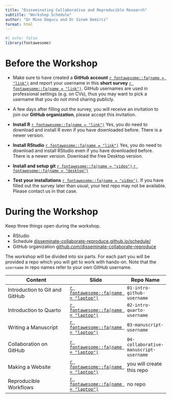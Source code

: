 ```yaml
---
title: "Disseminating Collaborative and Reproducible Research"
subtitle: "Workshop Schedule"
author: "Dr Mine Dogucu and Dr Sinem Demirci"
format: html
---
```


```r
#| echo: false
library(fontawesome)
```

# Before the Workshop

-   Make sure to have created a **GitHub account** <a href = "https://github.com/" target="_blank"> `r fontawesome::fa(name = "link")`</a> and report your username in this **short survey** <a href = "https://forms.office.com/Pages/ResponsePage.aspx?id=_oivH5ipW0yTySEKEdmlwh_yQS1QwCtAhUd1IALGUPFUOUxQOTZNTzZaUUpQTDJOVExPS00xR1VCQi4u" target="_blank"> `r fontawesome::fa(name = "link")`</a>. GitHub usernames are used in professional settings (e.g. on CVs), thus you may want to pick a username that you do not mind sharing publicly.

-   A few days after filling out the survey, you will receive an invitation to join our **GitHub organization**, please accept this invitation.

-   **Install R** <a href = "https://mirror.las.iastate.edu/CRAN/" target="_blank"> `r fontawesome::fa(name = "link")`</a> Yes, you do need to download and install R even if you have downloaded before. There is a newer version.

-   **Install RStudio** <a href = "https://www.rstudio.com/products/rstudio/download/" target="_blank"> `r fontawesome::fa(name = "link")`</a> Yes, you do need to download and install RStudio even if you have downloaded before. There is a newer version. Download the free Desktop version.

-   **Install and setup git** <a href = "https://drive.google.com/file/d/1_I9fOIpBs1Oc1EkFKd-BMe_X2_NpP3um/view?usp=share_link" target="_blank"> `r fontawesome::fa(name = "video")` </a> <a href = "https://disseminate-collaborate-reproduce.github.io/slides/00-install-git.html" target="_blank"> `r fontawesome::fa(name = "desktop")`</a>

-   **Test your installations** <a href = "https://drive.google.com/file/d/1rTOWcau0oTPvxb-pCRHAXIRXikjs3Lyf/view?usp=share_link" target="_blank"> `r fontawesome::fa(name = "video")`</a>. If you have filled out the survey later than usual, your test repo may not be available. Please contact us in that case.

# During the Workshop

Keep three things open during the workshop. 

- RStudio
- Schedule [disseminate-collaborate-reproduce.github.io/schedule/](https://disseminate-collaborate-reproduce.github.io/schedule/)
- GitHub organization [github.com/disseminate-collaborate-reproduce](https://github.com/disseminate-collaborate-reproduce)

The workshop will be divided into six parts. For each part you will be provided a repo which you will get to work with hands-on. Note that the `username` in repo names refer to your own GitHub username.

| Content                        | Slide                                                                                                                                                           | Repo Name                              |
|--------------------------------------|-----------------|-----------------|
| Introduction to Git and GitHub | <a href = "https://disseminate-collaborate-reproduce.github.io/slides/01-intro-git.html" target="_blank"> `r fontawesome::fa(name = "laptop")`</a>              | `01-intro-github-username`             |
| Introduction to Quarto         | <a href = "https://disseminate-collaborate-reproduce.github.io/slides/02-intro-quarto.html" target="_blank"> `r fontawesome::fa(name = "laptop")`</a>                                                                                                                                                     | `02-intro-quarto-username`             |
| Writing a Manuscript           | <a href = "https://disseminate-collaborate-reproduce.github.io/slides/03-writing-a-manuscript.html" target="_blank"> `r fontawesome::fa(name = "laptop")`</a>   | `03-manuscript-username`               |
| Collaboration on GitHub        | <a href = "https://disseminate-collaborate-reproduce.github.io/slides/04-collaboration.html" target="_blank"> `r fontawesome::fa(name = "laptop")`</a>          | `04-collaborative-manuscript-username` |
| Making a Website               | <a href = "https://disseminate-collaborate-reproduce.github.io/slides/05-making-a-website.html" target="_blank"> `r fontawesome::fa(name = "laptop")`</a>       | you will create this repo              |
| Reproducible Workflows         | <a href = "https://disseminate-collaborate-reproduce.github.io/slides/06-reproducible-workflows.html" target="_blank"> `r fontawesome::fa(name = "laptop")`</a> | no repo                |
